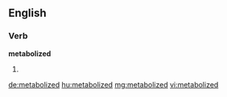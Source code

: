 ==English==

===Verb===
'''metabolized'''

# {{past of|metabolize}}

[[de:metabolized]]
[[hu:metabolized]]
[[mg:metabolized]]
[[vi:metabolized]]